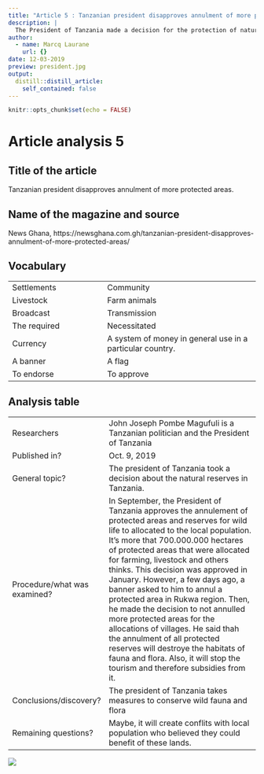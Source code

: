 ```yaml
---
title: "Article 5 : Tanzanian president disapproves annulment of more protected areas"
description: |
  The President of Tanzania made a decision for the protection of natural resveres and the tourism.
author:
  - name: Marcq Laurane
    url: {}
date: 12-03-2019
preview: president.jpg
output:
  distill::distill_article:
    self_contained: false
---
```


```r
knitr::opts_chunk$set(echo = FALSE)
```


# Article analysis 5

## Title of the article 

Tanzanian president disapproves annulment of more protected areas.

## Name of the magazine and source 

News Ghana, https://newsghana.com.gh/tanzanian-president-disapproves-annulment-of-more-protected-areas/ 

## Vocabulary 

|                     |                                |
| ------------------- | ------------------------------ |
| Settlements   | Community                  |
| Livestock     | Farm animals       |
| Broadcast   | Transmission  |
| The required  | Necessitated  |
| Currency    | A system of money in general use in a particular country.
| A banner   | A flag   |
| To endorse   | To approve   |
## Analysis table 

|                              |                                                               |
| ---------------------------- | ------------------------------------------------------------- |
| Researchers                  | John Joseph Pombe Magufuli is a Tanzanian politician and the President of Tanzania                      |
| Published in?                | Oct. 9, 2019                                                 |
| General topic?               | The president of Tanzania took a decision about the natural reserves in Tanzania.                      |
| Procedure/what was examined? | In September, the President of Tanzania approves the annulement of protected areas and reserves for wild life to allocated to the local population. It's more that 700.000.000 hectares of protected areas that were allocated for farming, livestock and others thinks. This decision was approved in January. However, a few days ago, a banner asked to him to annul a protected area in Rukwa region. Then, he made the decision to not annulled more protected areas for the allocations of villages. He said thah the annulment of all protected reserves will destroye the habitats of fauna and flora. Also, it will stop the tourism and therefore subsidies from it.   |
| Conclusions/discovery?       |  The president of Tanzania takes measures to conserve wild fauna and flora      |
| Remaining questions?         | Maybe, it will create conflits with local population who believed they could benefit of these lands. |

![](download.jpeg)
